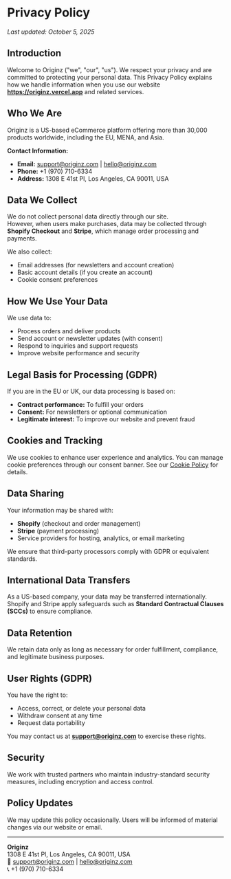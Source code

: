 # Privacy Policy
_Last updated: October 5, 2025_

## Introduction
Welcome to Originz ("we", "our", "us"). We respect your privacy and are committed to protecting your personal data. This Privacy Policy explains how we handle information when you use our website **https://originz.vercel.app** and related services.

## Who We Are
Originz is a US-based eCommerce platform offering more than 30,000 products worldwide, including the EU, MENA, and Asia.

**Contact Information:**
- **Email:** support@originz.com | hello@originz.com  
- **Phone:** +1 (970) 710-6334  
- **Address:** 1308 E 41st Pl, Los Angeles, CA 90011, USA  

## Data We Collect
We do not collect personal data directly through our site.  
However, when users make purchases, data may be collected through **Shopify Checkout** and **Stripe**, which manage order processing and payments.

We also collect:
- Email addresses (for newsletters and account creation)
- Basic account details (if you create an account)
- Cookie consent preferences

## How We Use Your Data
We use data to:
- Process orders and deliver products  
- Send account or newsletter updates (with consent)  
- Respond to inquiries and support requests  
- Improve website performance and security

## Legal Basis for Processing (GDPR)
If you are in the EU or UK, our data processing is based on:
- **Contract performance:** To fulfill your orders  
- **Consent:** For newsletters or optional communication  
- **Legitimate interest:** To improve our website and prevent fraud  

## Cookies and Tracking
We use cookies to enhance user experience and analytics. You can manage cookie preferences through our consent banner. See our [Cookie Policy](/policies/cookie-policy) for details.

## Data Sharing
Your information may be shared with:
- **Shopify** (checkout and order management)  
- **Stripe** (payment processing)  
- Service providers for hosting, analytics, or email marketing  

We ensure that third-party processors comply with GDPR or equivalent standards.

## International Data Transfers
As a US-based company, your data may be transferred internationally. Shopify and Stripe apply safeguards such as **Standard Contractual Clauses (SCCs)** to ensure compliance.

## Data Retention
We retain data only as long as necessary for order fulfillment, compliance, and legitimate business purposes.

## User Rights (GDPR)
You have the right to:
- Access, correct, or delete your personal data  
- Withdraw consent at any time  
- Request data portability  

You may contact us at **support@originz.com** to exercise these rights.

## Security
We work with trusted partners who maintain industry-standard security measures, including encryption and access control.

## Policy Updates
We may update this policy occasionally. Users will be informed of material changes via our website or email.

---

**Originz**  
1308 E 41st Pl, Los Angeles, CA 90011, USA  
📧 support@originz.com | hello@originz.com  
📞 +1 (970) 710-6334

